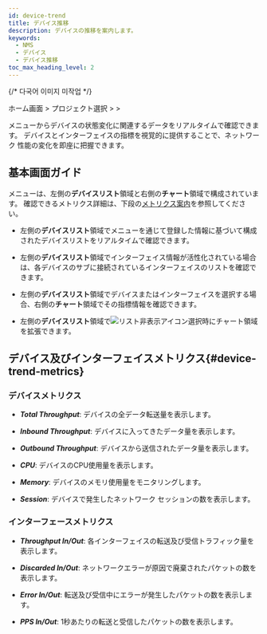 ```yaml
---
id: device-trend
title: デバイス推移
description: デバイスの推移を案内します。
keywords:
  - NMS
  - デバイス
  - デバイス推移
toc_max_heading_level: 2
---
```


{/* 다국어 이미지 미작업 */}

ホーム画面 &gt; プロジェクト選択 &gt; <Cmdname sid="side_device" className="uitext" /> &gt; <Cmdname sid="side_deviceTrend" className="uitext" />

<Cmdname sid="side_deviceTrend" className="uitext" />メニューからデバイスの状態変化に関連するデータをリアルタイムで確認できます。 デバイスとインターフェイスの指標を視覚的に提供することで、ネットワーク 性能の変化を即座に把握できます。

## 基本画面ガイド

<ImgLang img="nms-device-trend.png" desc="Device Trend" />

<Cmdname sid="side_deviceTrend" className="uitext" />メニューは、左側の**デバイスリスト**領域と右側の**チャート**領域で構成されています。 確認できるメトリクス詳細は、下段の[メトリクス案内](#device-trend-metrics)を参照してください。

- 左側の**デバイスリスト**領域で<Cmdname sid="side_deviceManagement" className="uitext" />メニューを通じて登録した情報に基づいて構成されたデバイスリストをリアルタイムで確認できます。

- 左側の**デバイスリスト**領域でインターフェイス情報が活性化されている場合は、各デバイスのサブに接続されているインターフェイスのリストを確認できます。 

- 左側の**デバイスリスト**領域でデバイスまたはインターフェイスを選択する場合、右側の**チャート**領域でその指標情報を確認できます。 

- 左側の**デバイスリスト**領域で![リスト非表示アイコン](/img/ico-collapse-list.svg)選択時にチャート領域を拡張できます。 

## デバイス及びインターフェイスメトリクス{#device-trend-metrics}

### デバイスメトリクス

- ***Total Throughput***: デバイスの全データ転送量を表示します。

- ***Inbound Throughput***: デバイスに入ってきたデータ量を表示します。

- ***Outbound Throughput***: デバイスから送信されたデータ量を表示します。

- ***CPU***: デバイスのCPU使用量を表示します。

- ***Memory***: デバイスのメモリ使用量をモニタリングします。

- ***Session***: デバイスで発生したネットワーク セッションの数を表示します。

### インターフェースメトリクス

- ***Throughput In/Out***: 各インターフェイスの転送及び受信トラフィック量を表示します。

- ***Discarded In/Out***: ネットワークエラーが原因で廃棄されたパケットの数を表示します。

- ***Error In/Out***: 転送及び受信中にエラーが発生したパケットの数を表示します。

- ***PPS In/Out***: 1秒あたりの転送と受信したパケットの数を表示します。
